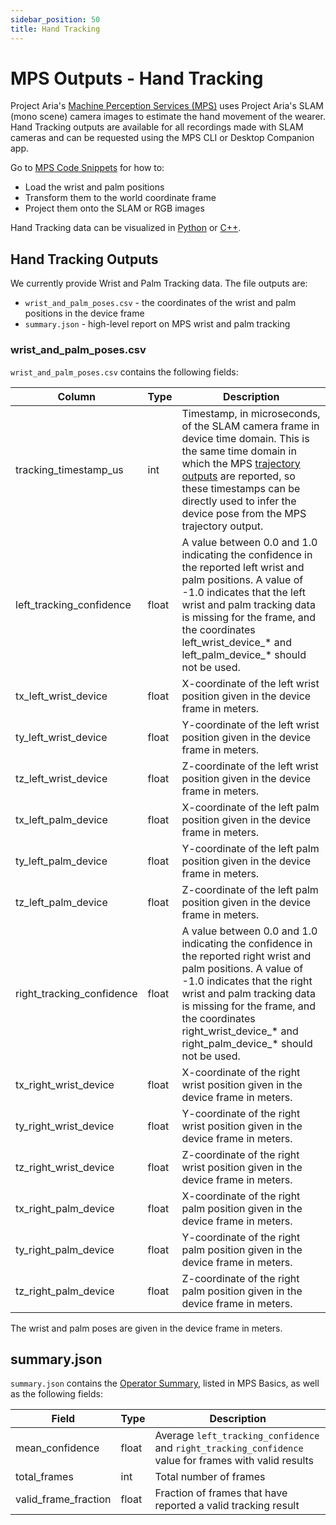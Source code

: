 ```yaml
---
sidebar_position: 50
title: Hand Tracking
---
```

# MPS Outputs - Hand Tracking

Project Aria's [Machine Perception Services (MPS)](/ARK/mps/mps.mdx) uses Project Aria's SLAM (mono scene) camera images to estimate the hand movement of the wearer. Hand Tracking outputs are available for all recordings made with SLAM cameras and can be requested using the MPS CLI or Desktop Companion app.


Go to [MPS Code Snippets](/data_utilities/core_code_snippets/mps.mdx) for how to:
* Load the wrist and palm positions
* Transform them to the world coordinate frame
* Project them onto the SLAM or RGB images

Hand Tracking data can be visualized in [Python](/data_utilities/visualization/visualization_python.mdx) or [C++](/data_utilities/visualization/visualization_cpp.mdx).

## Hand Tracking Outputs

We currently provide Wrist and Palm Tracking data. The file outputs are:

* `wrist_and_palm_poses.csv` - the coordinates of the wrist and palm positions in the device frame
* `summary.json` - high-level report on MPS wrist and palm tracking

### wrist_and_palm_poses.csv

`wrist_and_palm_poses.csv` contains the following fields:

| **Column** | **Type** | **Description**   |
|---|---|---|
| tracking_timestamp_us | int    | Timestamp, in microseconds, of the SLAM camera frame in device time domain. This is the same time domain in which the MPS [trajectory outputs](/data_formats/mps/slam/mps_trajectory.mdx#open-loop-trajectory) are reported, so these timestamps can be directly used to infer the device pose from the MPS trajectory output. |
|  left_tracking_confidence  | float    | A value between 0.0 and 1.0 indicating the confidence in the reported left wrist and palm positions. A value of -1.0 indicates that the left wrist and palm tracking data is missing for the frame, and the coordinates left_wrist_device_* and left_palm_device_* should not be used.    |
|  tx_left_wrist_device  | float    | X-coordinate of the left wrist position given in the device frame in meters.    |
|  ty_left_wrist_device  | float   | Y-coordinate of the left wrist position given in the device frame in meters.    |
|  tz_left_wrist_device  | float    | Z-coordinate of the left wrist position given in the device frame in meters.    |
|  tx_left_palm_device  | float    | X-coordinate of the left palm position given in the device frame in meters.    |
|  ty_left_palm_device  | float    | Y-coordinate of the left palm position given in the device frame in meters.    |
|  tz_left_palm_device  | float    | Z-coordinate of the left palm position given in the device frame in meters.    |
|  right_tracking_confidence     | float | A value between 0.0 and 1.0 indicating the confidence in the reported right wrist and palm positions. A value of -1.0 indicates that the right wrist and palm tracking data is missing for the frame, and the coordinates right_wrist_device_* and right_palm_device_* should not be used.    |
|  tx_right_wrist_device     | float    | X-coordinate of the right wrist position given in the device frame in meters.    |
|  ty_right_wrist_device     | float    | Y-coordinate of the right wrist position given in the device frame in meters.    |
|  tz_right_wrist_device     | float    | Z-coordinate of the right wrist position given in the device frame in meters.    |
|  tx_right_palm_device     | float    | X-coordinate of the right palm position given in the device frame in meters.    |
|  ty_right_palm_device     | float    | Y-coordinate of the right palm position given in the device frame in meters.    |
|  tz_right_palm_device     | float    | Z-coordinate of the right palm position given in the device frame in meters.    |

The wrist and palm poses are given in the device frame in meters.


## summary.json

`summary.json` contains the [Operator Summary](/data_formats/mps/mps_summary.mdx#operator-summary), listed in MPS Basics, as well as the following fields:


| Field    | Type    | Description    |
|---|---|---|
| mean_confidence    | float    | Average `left_tracking_confidence` and `right_tracking_confidence` value for frames with valid results   |
| total_frames    | int    | Total number of frames    |
| valid_frame_fraction    | float    | Fraction of frames that have reported a valid tracking result    |
